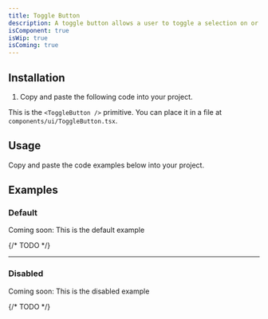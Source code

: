 ```yaml
---
title: Toggle Button
description: A toggle button allows a user to toggle a selection on or off, for example switching between two states or modes.
isComponent: true
isWip: true
isComing: true
---
```


## Installation

1. Copy and paste the following code into your project.

This is the `<ToggleButton />` primitive. You can place it in a file at `components/ui/ToggleButton.tsx`.

## Usage

Copy and paste the code examples below into your project.

<ComponentSource src="../../packages/ui/src/ToggleButton.tsx" />

## Examples

### Default

Coming soon: This is the default example

{/* TODO */}

---

### Disabled

Coming soon: This is the disabled example

{/* TODO */}
